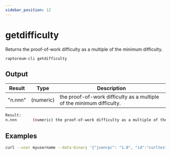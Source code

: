 ```yaml
---
sidebar_position: 12
---
```


# getdifficulty

Returns the proof-of-work difficulty as a multiple of the minimum difficulty.

`raptoreum-cli getdifficulty`

<!-- <ReactPlayer playing controls url={[
    {src: `${require('./assets/placeholder.webm').default}`, type: 'video/webm'}]} /> -->

## Output

| Result | Type | Description |
|--|--|--|
| "n.nnn" | (numeric) | the proof-of-work difficulty as a multiple of the minimum difficulty. |

```bash
Result:
n.nnn       (numeric) the proof-of-work difficulty as a multiple of the minimum difficulty.
```


## Examples

```bash
curl --user myusername --data-binary '{"jsonrpc": "1.0", "id":"curltest", "method": "getdifficulty", "params": [] }' -H 'content-type: text/plain;' http://127.0.0.1:9998/
```
